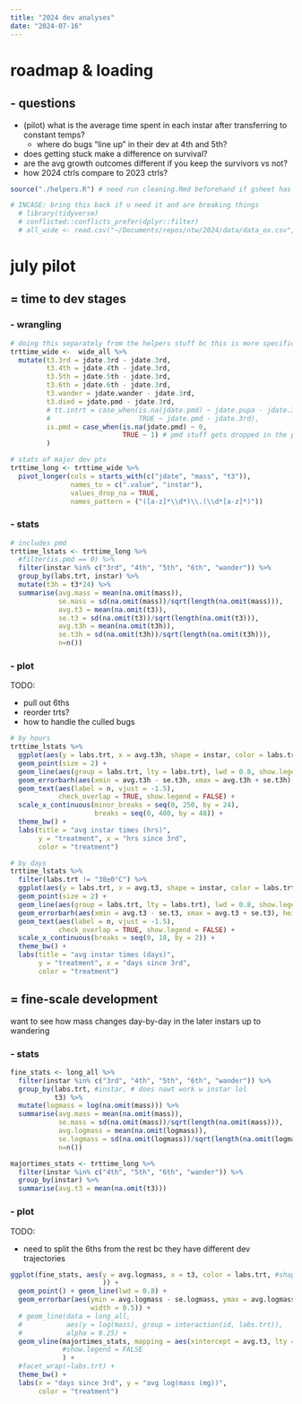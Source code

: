 ```yaml
---
title: "2024 dev analyses"
date: "2024-07-16"
---
```


# roadmap & loading

## - **questions**

- (pilot) what is the average time spent in each instar after transferring to constant temps?
  - where do bugs "line up" in their dev at 4th and 5th?
- does getting stuck make a difference on survival?
- are the avg growth outcomes different if you keep the survivors vs not?
- how 2024 ctrls compare to 2023 ctrls?


```r
source("./helpers.R") # need run cleaning.Rmd beforehand if gsheet has been updated

# INCASE: bring this back if u need it and are breaking things
  # library(tidyverse)
  # conflicted::conflicts_prefer(dplyr::filter)
  # all_wide <- read.csv("~/Documents/repos/ntw/2024/data/data_ox.csv", header = TRUE)
```

# july pilot 

## = time to dev stages

### - wrangling

```r
# doing this separately from the helpers stuff bc this is more specific to the pilot lol
trttime_wide <-  wide_all %>%
  mutate(t3.3rd = jdate.3rd - jdate.3rd,
         t3.4th = jdate.4th - jdate.3rd,
         t3.5th = jdate.5th - jdate.3rd,
         t3.6th = jdate.6th - jdate.3rd,
         t3.wander = jdate.wander - jdate.3rd, 
         t3.died = jdate.pmd - jdate.3rd,
         # tt.intrt = case_when(is.na(jdate.pmd) ~ jdate.pupa - jdate.3rd,
         #                      TRUE ~ jdate.pmd - jdate.3rd),
         is.pmd = case_when(is.na(jdate.pmd) ~ 0,
                            TRUE ~ 1) # pmd stuff gets dropped in the pivot regardless
         )

# stats of major dev pts
trttime_long <- trttime_wide %>%
  pivot_longer(cols = starts_with(c("jdate", "mass", "t3")),
               names_to = c(".value", "instar"),
               values_drop_na = TRUE,
               names_pattern = ("([a-z]*\\d*)\\.(\\d*[a-z]*)"))
```


### - stats

```r
# includes pmd
trttime_lstats <- trttime_long %>%
  #filter(is.pmd == 0) %>%
  filter(instar %in% c("3rd", "4th", "5th", "6th", "wander")) %>%
  group_by(labs.trt, instar) %>%
  mutate(t3h = t3*24) %>%
  summarise(avg.mass = mean(na.omit(mass)),
            se.mass = sd(na.omit(mass))/sqrt(length(na.omit(mass))),
            avg.t3 = mean(na.omit(t3)),
            se.t3 = sd(na.omit(t3))/sqrt(length(na.omit(t3))),
            avg.t3h = mean(na.omit(t3h)),
            se.t3h = sd(na.omit(t3h))/sqrt(length(na.omit(t3h))),
            n=n())
```

### - plot

TODO: 

- pull out 6ths
- reorder trts?
- how to handle the culled bugs

```r
# by hours
trttime_lstats %>%
  ggplot(aes(y = labs.trt, x = avg.t3h, shape = instar, color = labs.trt)) +
  geom_point(size = 2) +
  geom_line(aes(group = labs.trt, lty = labs.trt), lwd = 0.8, show.legend = FALSE) +
  geom_errorbarh(aes(xmin = avg.t3h - se.t3h, xmax = avg.t3h + se.t3h), height = 0.15) +
  geom_text(aes(label = n, vjust = -1.5),
            check_overlap = TRUE, show.legend = FALSE) +
  scale_x_continuous(minor_breaks = seq(0, 250, by = 24),
                     breaks = seq(0, 400, by = 48)) +
  theme_bw() +
  labs(title = "avg instar times (hrs)",
       y = "treatment", x = "hrs since 3rd",
       color = "treatment")

# by days
trttime_lstats %>%
  filter(labs.trt != "38±0°C") %>%
  ggplot(aes(y = labs.trt, x = avg.t3, shape = instar, color = labs.trt)) +
  geom_point(size = 2) +
  geom_line(aes(group = labs.trt, lty = labs.trt), lwd = 0.8, show.legend = FALSE) +
  geom_errorbarh(aes(xmin = avg.t3 - se.t3, xmax = avg.t3 + se.t3), height = 0.15) +
  geom_text(aes(label = n, vjust = -1.5),
            check_overlap = TRUE, show.legend = FALSE) +
  scale_x_continuous(breaks = seq(0, 18, by = 2)) +
  theme_bw() +
  labs(title = "avg instar times (days)",
       y = "treatment", x = "days since 3rd",
       color = "treatment")
```

## = fine-scale development

want to see how mass changes day-by-day in the later instars up to wandering

### - stats

```r
fine_stats <- long_all %>%
  filter(instar %in% c("3rd", "4th", "5th", "6th", "wander")) %>%
  group_by(labs.trt, #instar, # does nawt work w instar lol
           t3) %>%
  mutate(logmass = log(na.omit(mass))) %>% 
  summarise(avg.mass = mean(na.omit(mass)),
            se.mass = sd(na.omit(mass))/sqrt(length(na.omit(mass))),
            avg.logmass = mean(na.omit(logmass)),
            se.logmass = sd(na.omit(logmass))/sqrt(length(na.omit(logmass))),
            n=n())

majortimes_stats <- trttime_long %>%
  filter(instar %in% c("4th", "5th", "6th", "wander")) %>%
  group_by(instar) %>%
  summarise(avg.t3 = mean(na.omit(t3)))
```

### - plot

TODO:

- need to split the 6ths from the rest bc they have different dev trajectories

```r
ggplot(fine_stats, aes(y = avg.logmass, x = t3, color = labs.trt, #shape = instar
                       )) +
  geom_point() + geom_line(lwd = 0.8) +
  geom_errorbar(aes(ymin = avg.logmass - se.logmass, ymax = avg.logmass + se.logmass,
                    width = 0.5)) +
  # geom_line(data = long_all, 
  #           aes(y = log(mass), group = interaction(id, labs.trt)),
  #           alpha = 0.25) +
  geom_vline(majortimes_stats, mapping = aes(xintercept = avg.t3, lty = instar), # meh could be better
             #show.legend = FALSE
             ) + 
  #facet_wrap(~labs.trt) +
  theme_bw() +
  labs(x = "days since 3rd", y = "avg log(mass (mg))",  
       color = "treatment")
```



